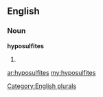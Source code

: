 ==English==

===Noun===
'''hyposulfites'''

# {{plural of|[[hyposulfite]]}}

[[Category:English plurals]]

[[ar:hyposulfites]]
[[my:hyposulfites]]